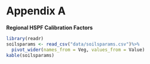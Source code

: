 # Appendix A {-}
**Regional HSPF Calibration Factors**

```r
library(readr)
soilsparams <- read_csv("data/soilsparams.csv")%>%
  pivot_wider(names_from = Veg, values_from = Value)
kable(soilsparams)
  

```